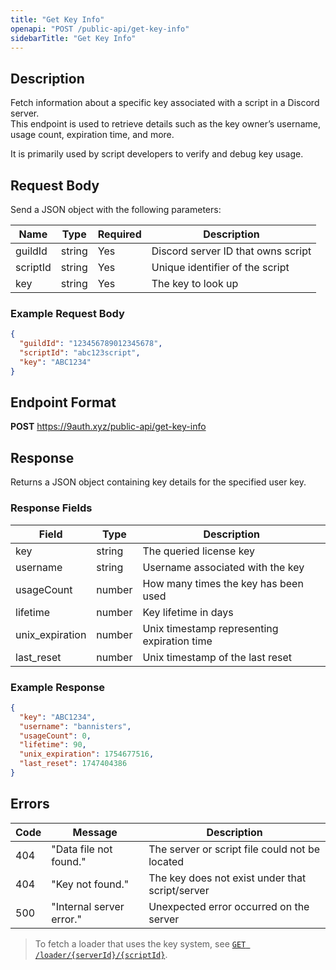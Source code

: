 ```yaml
---
title: "Get Key Info"
openapi: "POST /public-api/get-key-info"
sidebarTitle: "Get Key Info"
---
```


## Description

Fetch information about a specific key associated with a script in a Discord server.  
This endpoint is used to retrieve details such as the key owner’s username, usage count, expiration time, and more.

It is primarily used by script developers to verify and debug key usage.

## Request Body

Send a JSON object with the following parameters:

| Name      | Type   | Required | Description                         |
|-----------|--------|----------|-------------------------------------|
| guildId   | string | Yes      | Discord server ID that owns script  |
| scriptId  | string | Yes      | Unique identifier of the script     |
| key       | string | Yes      | The key to look up                  |

### Example Request Body

```json
{
  "guildId": "123456789012345678",
  "scriptId": "abc123script",
  "key": "ABC1234"
}
```

## Endpoint Format

**POST** https://9auth.xyz/public-api/get-key-info

## Response

Returns a JSON object containing key details for the specified user key.

### Response Fields

| Field           | Type    | Description                                      |
|------------------|---------|--------------------------------------------------|
| key              | string  | The queried license key                         |
| username         | string  | Username associated with the key                |
| usageCount       | number  | How many times the key has been used            |
| lifetime         | number  | Key lifetime in days                            |
| unix_expiration  | number  | Unix timestamp representing expiration time     |
| last_reset       | number  | Unix timestamp of the last reset                |

### Example Response

```json
{
  "key": "ABC1234",
  "username": "bannisters",
  "usageCount": 0,
  "lifetime": 90,
  "unix_expiration": 1754677516,
  "last_reset": 1747404386
}
```

## Errors

| Code | Message                 | Description                                   |
|------|--------------------------|-----------------------------------------------|
| 404  | "Data file not found."   | The server or script file could not be located |
| 404  | "Key not found."         | The key does not exist under that script/server |
| 500  | "Internal server error." | Unexpected error occurred on the server       |


> To fetch a loader that uses the key system, see [`GET /loader/{serverId}/{scriptId}`](/docs/loader).

